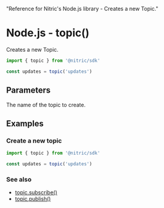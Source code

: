   "Reference for Nitric's Node.js library - Creates a new Topic."

# Node.js - topic()

Creates a new Topic.

```javascript
import { topic } from '@nitric/sdk'

const updates = topic('updates')
```

## Parameters

<Properties>
  <Property name="name" required type="string">
    The name of the topic to create.
  </Property>
</Properties>

## Examples

### Create a new topic

```javascript
import { topic } from '@nitric/sdk'

const updates = topic('updates')
```

### See also

- [topic.subscribe()](./topic-subscribe)
- [topic.publish()](./topic-publish)
